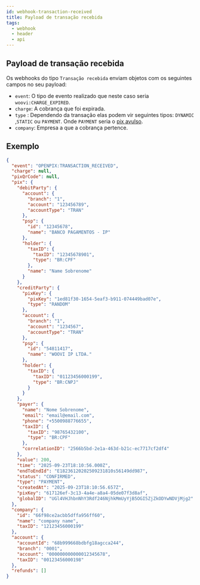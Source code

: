 ```yaml
---
id: webhook-transaction-received
title: Payload de transação recebida
tags:
  - webhook
  - header
  - api
---
```


## Payload de transação recebida

Os webhooks do tipo `Transação recebida` enviam objetos com os seguintes campos no seu payload:

- `event`: O tipo de evento realizado que neste caso seria `woovi:CHARGE_EXPIRED`.
- `charge`: A cobrança que foi expirada.
- `type` : Dependendo da transação elas podem vir seguintes tipos: `DYNAMIC` ,`STATIC` ou `PAYMENT`. Onde `PAYMENT` seria o [pix avulso](https://ajuda.openpix.com.br/pt-br/article/o-que-e-um-pix-avulso-tejedf/). 
- `company`: Empresa a que a cobrança pertence.

## Exemplo

```json
{
  "event": "OPENPIX:TRANSACTION_RECEIVED",
  "charge": null,
  "pixQrCode": null,
  "pix": {
    "debitParty": {
      "account": {
        "branch": "1",
        "account": "123456789",
        "accountType": "TRAN"
      },
      "psp": {
        "id": "12345678",
        "name": "BANCO PAGAMENTOS - IP"
      },
      "holder": {
        "taxID": {
          "taxID": "12345678901",
          "type": "BR:CPF"
        },
        "name": "Name Sobrenome"
      }
    },
    "creditParty": {
      "pixKey": {
        "pixKey": "1ed81f30-1654-5eaf3-b911-074449bad07e",
        "type": "RANDOM"
      },
      "account": {
        "branch": "1",
        "account": "1234567",
        "accountType": "TRAN"
      },
      "psp": {
        "id": "54811417",
        "name": "WOOVI IP LTDA."
      },
      "holder": {
        "taxID": {
          "taxID": "01123456000199",
          "type": "BR:CNPJ"
        }
      }
    },
    "payer": {
      "name": "Nome Sobrenome",
      "email": "email@email.com",
      "phone": "+5500988776655",
      "taxID": {
        "taxID": "98765432100",
        "type": "BR:CPF"
      },
      "correlationID": "2566b5bd-2e1a-463d-b21c-ec7717cf2df4"
    },
    "value": 200,
    "time": "2025-09-23T18:10:56.000Z",
    "endToEndId": "E18236120202509231810s56149dd987",
    "status": "CONFIRMED",
    "type": "PAYMENT",
    "createdAt": "2025-09-23T18:10:56.657Z",
    "pixKey": "617126ef-3c13-4a4e-a8a4-05de07f3d8af",
    "globalID": "UGl4VHJhbnNhY3Rdf246NjhkMmUyYjB5OGI5ZjZkODYwNDVjMjg2"
  },
  "company": {
    "id": "66f98ce2acbb5dffa956ff60",
    "name": "company name",
    "taxID": "12123456000199"
  },
  "account": {
    "accountId": "68b999668bdbfg18agcca244",
    "branch": "0001",
    "account": "000000000000012345678",
    "taxID": "00123456000198"
  },
  "refunds": []
}
```
